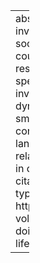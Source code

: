 ---
abstract: 'This paper is equal parts methodological recommendation and an empirical
  investigation of the time dimensions of linguistic change. It is increasingly common
  in the sociolinguistic literature for researchers to utilize speech data that was
  collected over the course of many decades. These kinds of datasets contain three
  different time dimensions that researchers can utilize to investigate language change:
  (i) the speakers'' dates of birth, (ii) the speakers'' ages at the time of the recording,
  and (iii) the date of the recording. Proper investigation of all three time dimensions
  is crucial for a theoretical understanding of the dynamics of language change. I
  recommend utilizing two-dimensional tensor product smooths, fit over speakers''
  date of birth and the year of the recording, to analyze the contribution of these
  three time dimensions to linguistic changes. I apply this method to five language
  changes, based on data drawn from the Philadelphia Neighborhood Corpus. I find relatively
  weak evidence for lifespan effects in these changes, robust generational effects,
  and in one case, evidence of a zeitgeist effect.'
author:
- name:
    family: Fruehwald
    given: Josef
citation:
  container-title: Language Variation and Change
  issue: '1'
  issued: '2017'
  page: 1-27
  type: article-journal
  url: https://www.cambridge.org/core/product/identifier/S0954394517000060/type/journal_article
  volume: '29'
date: '2017-01'
date-format: YYYY
description: Language Variation and Change
doi: 10.1017/S0954394517000060
params:
  key: ETG527QQ
  notes: ''
title: Generations, lifespans, and the zeitgeist

---